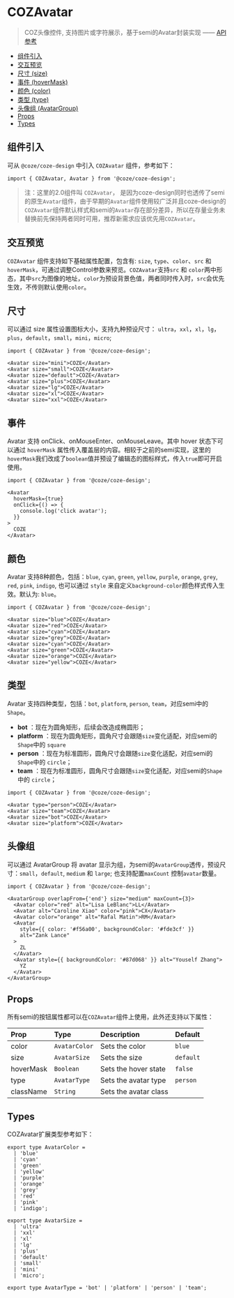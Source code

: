 

<Meta of={AvatarStories} name="Docs" />

# COZAvatar

> COZ头像控件, 支持图片或字符展示，基于semi的Avatar封装实现    —— [API参考](https://semi.bytedance.net/zh-CN/show/avatar)

- [组件引入](#组件引入)
- [交互预览](#交互预览)
- [尺寸 (size)](#尺寸)
- [事件 (hoverMask)](#事件)
- [颜色 (color)](#颜色)
- [类型 (type)](#类型)
- [头像组 (AvatarGroup)](#头像组)
- [Props](#props)
- [Types](#types)

## 组件引入
可从 `@coze/coze-design` 中引入 `COZAvatar` 组件，参考如下：

```tsx
import { COZAvatar, Avatar } from '@coze/coze-design';
```

> 注：这里的2.0组件叫 `COZAvatar`， 是因为coze-design同时也透传了semi的原生`Avatar`组件，由于早期的`Avatar`组件使用较广泛并且coze-design的`COZAvatar`组件默认样式和semi的`Avatar`存在部分差异，所以在存量业务未替换前先保持两者同时可用，推荐新需求应该优先用`COZAvatar`。

## 交互预览
`COZAvatar` 组件支持如下基础属性配置，包含有: `size`, `type`、`color`、`src` 和 `hoverMask`，可通过调整Control参数来预览。`COZAvatar`支持`src` 和 `color`两中形态，其中`src`为图像的地址，`color`为预设背景色值，两者同时传入时，`src`会优先生效，不传则默认使用`color`。

<Canvas of={AvatarStories.Default} />

<Controls  />


## 尺寸
可以通过 size 属性设置图标大小，支持九种预设尺寸： `ultra`，`xxl`，`xl`，`lg`，`plus`，`default`，`small`，`mini`，`micro`;
<Story of={AvatarStories.Size} />

```tsx
import { COZAvatar } from '@coze/coze-design';

<Avatar size="mini">COZE</Avatar>
<Avatar size="small">COZE</Avatar>
<Avatar size="default">COZE</Avatar>
<Avatar size="plus">COZE</Avatar>
<Avatar size="lg">COZE</Avatar>
<Avatar size="xl">COZE</Avatar>
<Avatar size="xxl">COZE</Avatar>
```

## 事件
Avatar 支持 onClick、onMouseEnter、onMouseLeave。其中 hover 状态下可以通过 `hoverMask` 属性传入覆盖层的内容。相较于之前的semi实现，这里的`hoverMask`我们改成了`boolean`值并预设了编辑态的图标样式，传入`true`即可开启使用。
<Story of={AvatarStories.HoverMask} />

```tsx
import { COZAvatar } from '@coze/coze-design';

<Avatar
  hoverMask={true}
  onClick={() => {
    console.log('click avatar');
  }}
>
  COZE
</Avatar>
```

## 颜色
Avatar 支持8种颜色，包括：`blue`, `cyan`, `green`, `yellow`, `purple`, `orange`, `grey`, `red`, `pink`, `indigo`, 也可以通过 `style` 来自定义`background-color`颜色样式传入生效。默认为: `blue`。
<Story of={AvatarStories.Color} />

```tsx
import { COZAvatar } from '@coze/coze-design';

<Avatar size="blue">COZE</Avatar>
<Avatar size="red">COZE</Avatar>
<Avatar size="cyan">COZE</Avatar>
<Avatar size="grey">COZE</Avatar>
<Avatar size="cyan">COZE</Avatar>
<Avatar size="green">COZE</Avatar>
<Avatar size="orange">COZE</Avatar>
<Avatar size="yellow">COZE</Avatar>
```

## 类型
Avatar 支持四种类型，包括：`bot`, `platform`, `person`, `team`，对应semi中的`Shape`。
- **bot** ：现在为圆角矩形，后续会改造成椭圆形；
- **platform** ：现在为圆角矩形，圆角尺寸会跟随`size`变化适配，对应semi的`Shape`中的 `square`
- **person** ：现在为标准圆形，圆角尺寸会跟随`size`变化适配，对应semi的`Shape`中的 `circle`；
- **team** ：现在为标准圆形，圆角尺寸会跟随`size`变化适配，对应semi的`Shape`中的 `circle`；

<Story of={AvatarStories.Type} />

```tsx
import { COZAvatar } from '@coze/coze-design';

<Avatar type="person">COZE</Avatar>
<Avatar size="team">COZE</Avatar>
<Avatar size="bot">COZE</Avatar>
<Avatar size="platform">COZE</Avatar>
```

## 头像组
可以通过 AvatarGroup 将 avatar 显示为组，为semi的`AvatarGroup`透传，预设尺寸：`small`，`default`, `medium` 和 `large`; 也支持配置`maxCount` 控制`avatar`数量。
<Story of={AvatarStories.Group} />

```tsx
import { COZAvatar } from '@coze/coze-design';

<AvatarGroup overlapFrom={'end'} size="medium" maxCount={3}>
  <Avatar color="red" alt="Lisa LeBlanc">LL</Avatar>
  <Avatar alt="Caroline Xiao" color="pink">CX</Avatar>
  <Avatar color="orange" alt="Rafal Matin">RM</Avatar>
  <Avatar
    style={{ color: '#f56a00', backgroundColor: '#fde3cf' }}
    alt="Zank Lance"
  >
    ZL
  </Avatar>
  <Avatar style={{ backgroundColor: '#87d068' }} alt="Youself Zhang">
    YZ
  </Avatar>
</AvatarGroup>
```
## Props
所有semi的按钮属性都可以在`COZAvatar`组件上使用，此外还支持以下属性：

| Prop      | Type          | Description           | Default   |
|:----------|:--------------|:----------------------|:----------|
| color     | `AvatarColor` | Sets the color        | `blue`    |
| size      | `AvatarSize`  | Sets the size         | `default` |
| hoverMask | `Boolean`     | Sets the hover state  | `false`   |
| type      | `AvatarType`  | Sets the avatar type  | `person`  |
| className | `String`      | Sets the avatar class |           |

## Types
COZAvatar扩展类型参考如下：

```tsx
export type AvatarColor =
  | 'blue'
  | 'cyan'
  | 'green'
  | 'yellow'
  | 'purple'
  | 'orange'
  | 'grey'
  | 'red'
  | 'pink'
  | 'indigo';
```

```tsx
export type AvatarSize =
  | 'ultra'
  | 'xxl'
  | 'xl'
  | 'lg'
  | 'plus'
  | 'default'
  | 'small'
  | 'mini'
  | 'micro';
```

```tsx
export type AvatarType = 'bot' | 'platform' | 'person' | 'team';
```

